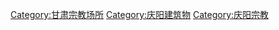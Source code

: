 [[Category:甘肃宗教场所|Category:甘肃宗教场所]]
[[Category:庆阳建筑物|Category:庆阳建筑物]]
[[Category:庆阳宗教|Category:庆阳宗教]]